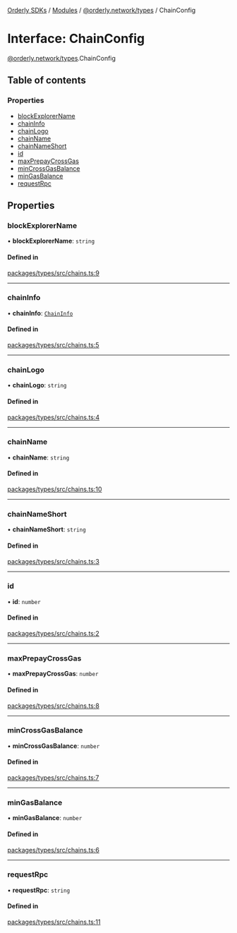 [Orderly SDKs](/sdks/tech-doc/README) / [Modules](/sdks/tech-doc/modules) / [@orderly.network/types](/sdks/tech-doc/modules/orderly_network_types) / ChainConfig

# Interface: ChainConfig

[@orderly.network/types](/sdks/tech-doc/modules/orderly_network_types).ChainConfig

## Table of contents

### Properties

- [blockExplorerName](/sdks/tech-doc/interfaces/orderly_network_types.ChainConfig#blockexplorername)
- [chainInfo](/sdks/tech-doc/interfaces/orderly_network_types.ChainConfig#chaininfo)
- [chainLogo](/sdks/tech-doc/interfaces/orderly_network_types.ChainConfig#chainlogo)
- [chainName](/sdks/tech-doc/interfaces/orderly_network_types.ChainConfig#chainname)
- [chainNameShort](/sdks/tech-doc/interfaces/orderly_network_types.ChainConfig#chainnameshort)
- [id](/sdks/tech-doc/interfaces/orderly_network_types.ChainConfig#id)
- [maxPrepayCrossGas](/sdks/tech-doc/interfaces/orderly_network_types.ChainConfig#maxprepaycrossgas)
- [minCrossGasBalance](/sdks/tech-doc/interfaces/orderly_network_types.ChainConfig#mincrossgasbalance)
- [minGasBalance](/sdks/tech-doc/interfaces/orderly_network_types.ChainConfig#mingasbalance)
- [requestRpc](/sdks/tech-doc/interfaces/orderly_network_types.ChainConfig#requestrpc)

## Properties

### blockExplorerName

• **blockExplorerName**: `string`

#### Defined in

[packages/types/src/chains.ts:9](https://github.com/OrderlyNetwork/js-sdk/blob/b90fff4/packages/types/src/chains.ts#L9)

___

### chainInfo

• **chainInfo**: [`ChainInfo`](orderly_network_types.ChainInfo)

#### Defined in

[packages/types/src/chains.ts:5](https://github.com/OrderlyNetwork/js-sdk/blob/b90fff4/packages/types/src/chains.ts#L5)

___

### chainLogo

• **chainLogo**: `string`

#### Defined in

[packages/types/src/chains.ts:4](https://github.com/OrderlyNetwork/js-sdk/blob/b90fff4/packages/types/src/chains.ts#L4)

___

### chainName

• **chainName**: `string`

#### Defined in

[packages/types/src/chains.ts:10](https://github.com/OrderlyNetwork/js-sdk/blob/b90fff4/packages/types/src/chains.ts#L10)

___

### chainNameShort

• **chainNameShort**: `string`

#### Defined in

[packages/types/src/chains.ts:3](https://github.com/OrderlyNetwork/js-sdk/blob/b90fff4/packages/types/src/chains.ts#L3)

___

### id

• **id**: `number`

#### Defined in

[packages/types/src/chains.ts:2](https://github.com/OrderlyNetwork/js-sdk/blob/b90fff4/packages/types/src/chains.ts#L2)

___

### maxPrepayCrossGas

• **maxPrepayCrossGas**: `number`

#### Defined in

[packages/types/src/chains.ts:8](https://github.com/OrderlyNetwork/js-sdk/blob/b90fff4/packages/types/src/chains.ts#L8)

___

### minCrossGasBalance

• **minCrossGasBalance**: `number`

#### Defined in

[packages/types/src/chains.ts:7](https://github.com/OrderlyNetwork/js-sdk/blob/b90fff4/packages/types/src/chains.ts#L7)

___

### minGasBalance

• **minGasBalance**: `number`

#### Defined in

[packages/types/src/chains.ts:6](https://github.com/OrderlyNetwork/js-sdk/blob/b90fff4/packages/types/src/chains.ts#L6)

___

### requestRpc

• **requestRpc**: `string`

#### Defined in

[packages/types/src/chains.ts:11](https://github.com/OrderlyNetwork/js-sdk/blob/b90fff4/packages/types/src/chains.ts#L11)
